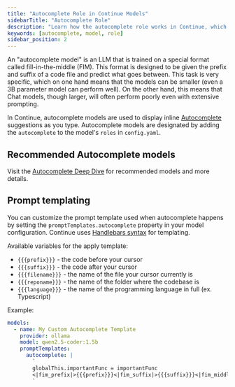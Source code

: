 ```yaml
---
title: "Autocomplete Role in Continue Models"
sidebarTitle: "Autocomplete Role"
description: "Learn how the autocomplete role works in Continue, which models to use, and how to customize prompt templates for inline code suggestions."
keywords: [autocomplete, model, role]
sidebar_position: 2
---
```


An "autocomplete model" is an LLM that is trained on a special format called fill-in-the-middle (FIM). This format is designed to be given the prefix and suffix of a code file and predict what goes between. This task is very specific, which on one hand means that the models can be smaller (even a 3B parameter model can perform well). On the other hand, this means that Chat models, though larger, will often perform poorly even with extensive prompting.

In Continue, autocomplete models are used to display inline [Autocomplete](../../features/autocomplete/quick-start) suggestions as you type. Autocomplete models are designated by adding the `autocomplete` to the model's `roles` in `config.yaml`.

## Recommended Autocomplete models

Visit the [Autocomplete Deep Dive](../deep-dives/autocomplete) for recommended models and more details.

## Prompt templating

You can customize the prompt template used when autocomplete happens by setting the `promptTemplates.autocomplete` property in your model configuration. Continue uses [Handlebars syntax](https://handlebarsjs.com/guide/) for templating.

Available variables for the apply template:

- `{{{prefix}}}` - the code before your cursor
- `{{{suffix}}}` - the code after your cursor
- `{{{filename}}}` - the name of the file your cursor currently is
- `{{{reponame}}}` - the name of the folder where the codebase is
- `{{{language}}}` - the name of the programming language in full (ex. Typescript)

Example:

```yaml
models:
  - name: My Custom Autocomplete Template
    provider: ollama
    model: qwen2.5-coder:1.5b
    promptTemplates:
      autocomplete: |
        `
        globalThis.importantFunc = importantFunc
        <|fim_prefix|>{{{prefix}}}<|fim_suffix|>{{{suffix}}}<|fim_middle|>
        `
```
